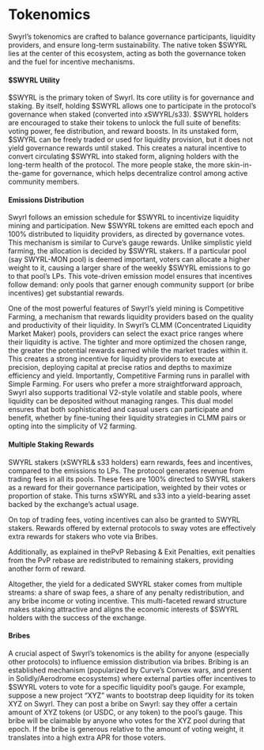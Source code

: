 # Tokenomics

Swyrl’s tokenomics are crafted to balance governance participants, liquidity providers, and ensure long-term sustainability. The native token $SWYRL lies at the center of this ecosystem, acting as both the governance token and the fuel for incentive mechanisms.

#### **$SWYRL Utility**

$SWYRL is the primary token of Swyrl. Its core utility is for governance and staking. By itself, holding $SWYRL allows one to participate in the protocol’s governance when staked (converted into xSWYRL/s33). $SWYRL holders are encouraged to stake their tokens to unlock the full suite of benefits: voting power, fee distribution, and reward boosts. In its unstaked form, $SWYRL can be freely traded or used for liquidity provision, but it does not yield governance rewards until staked. This creates a natural incentive to convert circulating $SWYRL into staked form, aligning holders with the long-term health of the protocol. The more people stake, the more skin-in-the-game for governance, which helps decentralize control among active community members.

#### **Emissions Distribution**

Swyrl follows an emission schedule for $SWYRL to incentivize liquidity mining and participation. New $SWYRL tokens are emitted each epoch and 100% distributed to liquidity providers, as directed by governance votes. This mechanism is similar to Curve’s gauge rewards. Unlike simplistic yield farming, the allocation is decided by $SWYRL stakers. If a particular pool (say SWYRL-MON pool) is deemed important, voters can allocate a higher weight to it, causing a larger share of the weekly $SWYRL emissions to go to that pool’s LPs. This vote-driven emission model ensures that incentives follow demand: only pools that garner enough community support (or bribe incentives) get substantial rewards.

One of the most powerful features of Swyrl’s yield mining is Competitive Farming, a mechanism that rewards liquidity providers based on the quality and productivity of their liquidity. In Swyrl’s CLMM (Concentrated Liquidity Market Maker) pools, providers can select the exact price ranges where their liquidity is active. The tighter and more optimized the chosen range, the greater the potential rewards earned while the market trades within it. This creates a strong incentive for liquidity providers to execute at precision, deploying capital at precise ratios and depths to maximize efficiency and yield. Importantly, Competitive Farming runs in parallel with Simple Farming. For users who prefer a more straightforward approach, Swyrl also supports traditional V2-style volatile and stable pools, where liquidity can be deposited without managing ranges. This dual model ensures that both sophisticated and casual users can participate and benefit, whether by fine-tuning their liquidity strategies in CLMM pairs or opting into the simplicity of V2 farming.

#### **Multiple Staking Rewards**

SWYRL stakers (xSWYRL& s33 holders) earn rewards, fees and incentives, compared to the emissions to LPs. The protocol generates revenue from trading fees in all its pools. These fees are 100% directed to SWYRL stakers as a reward for their governance participation, weighted by their votes or proportion of stake. This turns xSWYRL and s33 into a yield-bearing asset backed by the exchange’s actual usage.

On top of trading fees, voting incentives can also be granted to SWYRL stakers. Rewards offered by external protocols to sway votes are effectively extra rewards for stakers who vote via Bribes.&#x20;

Additionally, as explained in thePvP Rebasing & Exit Penalties, exit penalties from the PvP rebase are redistributed to remaining stakers, providing another form of reward.&#x20;

Altogether, the yield for a dedicated SWYRL staker comes from multiple streams: a share of swap fees, a share of any penalty redistribution, and any bribe income or voting incentive. This multi-faceted reward structure makes staking attractive and aligns the economic interests of $SWYRL holders with the success of the exchange.

#### **Bribes**

A crucial aspect of Swyrl’s tokenomics is the ability for anyone (especially other protocols) to influence emission distribution via bribes. Bribing is an established mechanism (popularized by Curve’s Convex wars, and present in Solidly/Aerodrome ecosystems) where external parties offer incentives to $SWYRL voters to vote for a specific liquidity pool’s gauge. For example, suppose a new project “XYZ” wants to bootstrap deep liquidity for its token XYZ on Swyrl. They can post a bribe on Swyrl: say they offer a certain amount of XYZ tokens (or USDC, or any token) to the pool’s gauge. This bribe will be claimable by anyone who votes for the XYZ pool during that epoch. If the bribe is generous relative to the amount of voting weight, it translates into a high extra APR for those voters.
